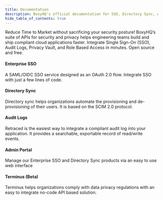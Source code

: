 ```yaml
---
title: Documentation
description: BoxyHQ's official documentation for SSO, Directory Sync, Audit Logs, and Privacy Vault. Deploy our enterprise-ready solutions into your application with ease.
hide_table_of_contents: true
---
```



Reduce Time to Market without sacrificing your security posture! BoxyHQ’s suite of APIs for security and privacy helps engineering teams build and ship compliant cloud applications faster. Integrate Single Sign-On (SSO), Audit Logs, Privacy Vault, and Role Based Access in minutes. Open source and free.

<div className="container" style={{ padding: 0 }}>
  <div className="row is-multiline">
    <div className="col col--6 margin-bottom--sm">
      <Link
        className="card"
        to="/docs/jackson/overview"
        style={{ height: '100%' }}
      >
        <div className="card__body">
          <h4>Enterprise SSO</h4>
          <div>
            A SAML/OIDC SSO service designed as an OAuth 2.0 flow. Integrate SSO
            with just a few lines of code.
          </div>
        </div>
      </Link>
    </div>
    <div className="col col--6 margin-bottom--sm">
      <Link
        className="card"
        to="/docs/directory-sync/overview"
        style={{ height: '100%' }}
      >
        <div className="card__body">
          <h4>Directory Sync</h4>
          <div>
            Directory sync helps organizations automate the provisioning and
            de-provisioning of their users. It is based on the SCIM 2.0
            protocol.
          </div>
        </div>
      </Link>
    </div>
  </div>
  <div className="row is-multiline">
    <div className="col col--6">
      <Link
        className="card"
        to="/docs/retraced/overview"
        style={{ height: '100%' }}
      >
        <div className="card__body">
          <h4>Audit Logs</h4>
          <div>
            Retraced is the easiest way to integrate a compliant audit log into
            your application. It provides a searchable, exportable record of
            read/write events.
          </div>
        </div>
      </Link>
    </div>
    <div className="col col--6 margin-bottom--sm">
      <Link
        className="card"
        to="/docs/admin-portal/overview"
        style={{ height: '100%' }}
      >
        <div className="card__body">
          <h4>Admin Portal</h4>
          <div>
            Manage our Enterprise SSO and Directory Sync products via an easy to
            use web interface
          </div>
        </div>
      </Link>
    </div>
    <div className="col col--6">
      <Link
        className="card"
        to="/docs/terminus/overview"
        style={{ height: '100%' }}
      >
        <div className="card__body">
          <h4>Terminus (Beta)</h4>
          <p>
            Terminus helps organizations comply with data privacy regulations
            with an easy to integrate no-code API based solution.
          </p>
        </div>
      </Link>
    </div>
  </div>
</div>
